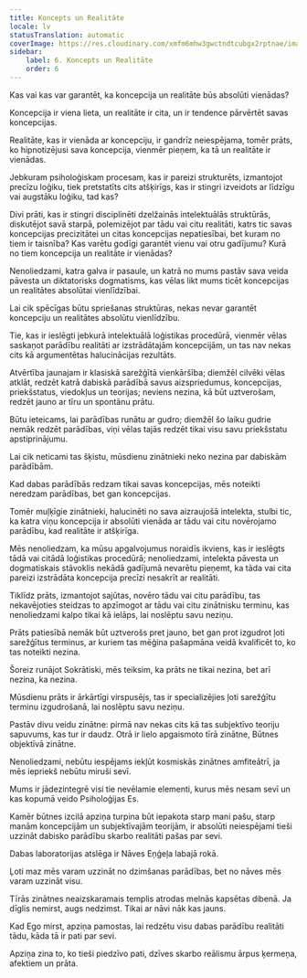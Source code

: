 ```yaml
---
title: Koncepts un Realitāte
locale: lv
statusTranslation: automatic
coverImage: https://res.cloudinary.com/xmfm6mhw3gwctndtcubgx2rptnae/image/upload/v1741354419/small_cover_la_gran_rebelion_28716e29d2.webp
sidebar:
    label: 6. Koncepts un Realitāte
    order: 6
---
```

Kas vai kas var garantēt, ka koncepcija un realitāte būs absolūti vienādas?

Koncepcija ir viena lieta, un realitāte ir cita, un ir tendence pārvērtēt savas koncepcijas.

Realitāte, kas ir vienāda ar koncepciju, ir gandrīz neiespējama, tomēr prāts, ko hipnotizējusi sava koncepcija, vienmēr pieņem, ka tā un realitāte ir vienādas.

Jebkuram psiholoģiskam procesam, kas ir pareizi strukturēts, izmantojot precīzu loģiku, tiek pretstatīts cits atšķirīgs, kas ir stingri izveidots ar līdzīgu vai augstāku loģiku, tad kas?

Divi prāti, kas ir stingri disciplinēti dzelžainās intelektuālās struktūrās, diskutējot savā starpā, polemizējot par tādu vai citu realitāti, katrs tic savas koncepcijas precizitātei un citas koncepcijas nepatiesībai, bet kuram no tiem ir taisnība? Kas varētu godīgi garantēt vienu vai otru gadījumu? Kurā no tiem koncepcija un realitāte ir vienādas?

Nenoliedzami, katra galva ir pasaule, un katrā no mums pastāv sava veida pāvesta un diktatorisks dogmatisms, kas vēlas likt mums ticēt koncepcijas un realitātes absolūtai vienlīdzībai.

Lai cik spēcīgas būtu spriešanas struktūras, nekas nevar garantēt koncepciju un realitātes absolūtu vienlīdzību.

Tie, kas ir ieslēgti jebkurā intelektuālā loģistikas procedūrā, vienmēr vēlas saskaņot parādību realitāti ar izstrādātajām koncepcijām, un tas nav nekas cits kā argumentētas halucinācijas rezultāts.

Atvērtība jaunajam ir klasiskā sarežģītā vienkāršība; diemžēl cilvēki vēlas atklāt, redzēt katrā dabiskā parādībā savus aizspriedumus, koncepcijas, priekšstatus, viedokļus un teorijas; neviens nezina, kā būt uztverošam, redzēt jauno ar tīru un spontānu prātu.

Būtu ieteicams, lai parādības runātu ar gudro; diemžēl šo laiku gudrie nemāk redzēt parādības, viņi vēlas tajās redzēt tikai visu savu priekšstatu apstiprinājumu.

Lai cik neticami tas šķistu, mūsdienu zinātnieki neko nezina par dabiskām parādībām.

Kad dabas parādībās redzam tikai savas koncepcijas, mēs noteikti neredzam parādības, bet gan koncepcijas.

Tomēr muļķīgie zinātnieki, halucinēti no sava aizraujošā intelekta, stulbi tic, ka katra viņu koncepcija ir absolūti vienāda ar tādu vai citu novērojamo parādību, kad realitāte ir atšķirīga.

Mēs nenoliedzam, ka mūsu apgalvojumus noraidīs ikviens, kas ir ieslēgts tādā vai citādā loģistikas procedūrā; nenoliedzami, intelekta pāvesta un dogmatiskais stāvoklis nekādā gadījumā nevarētu pieņemt, ka tāda vai cita pareizi izstrādāta koncepcija precīzi nesakrīt ar realitāti.

Tiklīdz prāts, izmantojot sajūtas, novēro tādu vai citu parādību, tas nekavējoties steidzas to apzīmogot ar tādu vai citu zinātnisku terminu, kas nenoliedzami kalpo tikai kā ielāps, lai noslēptu savu neziņu.

Prāts patiesībā nemāk būt uztverošs pret jauno, bet gan prot izgudrot ļoti sarežģītus terminus, ar kuriem tas mēģina pašapmāna veidā kvalificēt to, ko tas noteikti nezina.

Šoreiz runājot Sokrātiski, mēs teiksim, ka prāts ne tikai nezina, bet arī nezina, ka nezina.

Mūsdienu prāts ir ārkārtīgi virspusējs, tas ir specializējies ļoti sarežģītu terminu izgudrošanā, lai noslēptu savu neziņu.

Pastāv divu veidu zinātne: pirmā nav nekas cits kā tas subjektīvo teoriju sapuvums, kas tur ir daudz. Otrā ir lielo apgaismoto tīrā zinātne, Būtnes objektīvā zinātne.

Nenoliedzami, nebūtu iespējams iekļūt kosmiskās zinātnes amfiteātrī, ja mēs iepriekš nebūtu miruši sevī.

Mums ir jādezintegrē visi tie nevēlamie elementi, kurus mēs nesam sevī un kas kopumā veido Psiholoģijas Es.

Kamēr būtnes izcilā apziņa turpina būt iepakota starp mani pašu, starp manām koncepcijām un subjektīvajām teorijām, ir absolūti neiespējami tieši uzzināt dabisko parādību skarbo realitāti pašas par sevi.

Dabas laboratorijas atslēga ir Nāves Eņģeļa labajā rokā.

Ļoti maz mēs varam uzzināt no dzimšanas parādības, bet no nāves mēs varam uzzināt visu.

Tīrās zinātnes neaizskaramais templis atrodas melnās kapsētas dibenā. Ja dīglis nemirst, augs nedzimst. Tikai ar nāvi nāk kas jauns.

Kad Ego mirst, apziņa pamostas, lai redzētu visu dabas parādību realitāti tādu, kāda tā ir pati par sevi.

Apziņa zina to, ko tieši piedzīvo pati, dzīves skarbo reālismu ārpus ķermeņa, afektiem un prāta.

